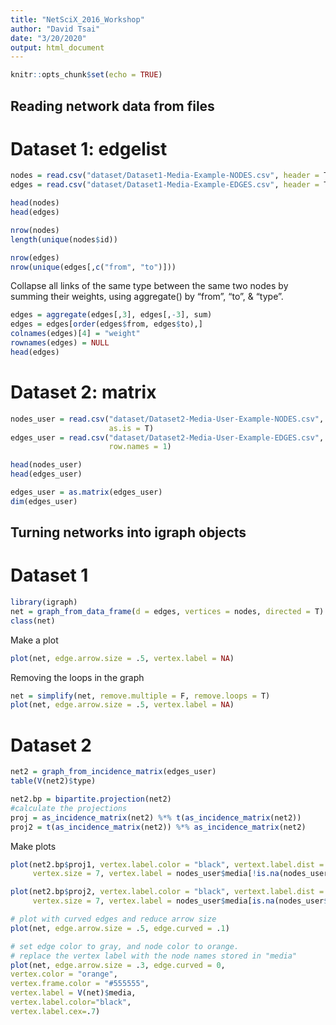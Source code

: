 ```yaml
---
title: "NetSciX_2016_Workshop"
author: "David Tsai"
date: "3/20/2020"
output: html_document
---
```


```r
knitr::opts_chunk$set(echo = TRUE)
```

## Reading network data from files
# Dataset 1: edgelist
```r
nodes = read.csv("dataset/Dataset1-Media-Example-NODES.csv", header = T, as.is = T)
edges = read.csv("dataset/Dataset1-Media-Example-EDGES.csv", header = T, as.is = T)

head(nodes)
head(edges)

nrow(nodes)
length(unique(nodes$id))

nrow(edges)
nrow(unique(edges[,c("from", "to")]))
```


Collapse all links of the same type between the same two nodes by summing their weights, using aggregate() by “from”, “to”, & “type”. 
```r
edges = aggregate(edges[,3], edges[,-3], sum)
edges = edges[order(edges$from, edges$to),]
colnames(edges)[4] = "weight"
rownames(edges) = NULL
head(edges)
```


# Dataset 2: matrix
```r
nodes_user = read.csv("dataset/Dataset2-Media-User-Example-NODES.csv", header = T, 
                      as.is = T)
edges_user = read.csv("dataset/Dataset2-Media-User-Example-EDGES.csv", header = T, 
                      row.names = 1)

head(nodes_user)
head(edges_user)
```

```r
edges_user = as.matrix(edges_user)
dim(edges_user)
```


## Turning networks into igraph objects
# Dataset 1
```r
library(igraph)
net = graph_from_data_frame(d = edges, vertices = nodes, directed = T)
class(net)
```

Make a plot
```r
plot(net, edge.arrow.size = .5, vertex.label = NA)
```

Removing the loops in the graph
```r
net = simplify(net, remove.multiple = F, remove.loops = T)
plot(net, edge.arrow.size = .5, vertex.label = NA)
```

# Dataset 2
```r
net2 = graph_from_incidence_matrix(edges_user)
table(V(net2)$type)

net2.bp = bipartite.projection(net2)
#calculate the projections
proj = as_incidence_matrix(net2) %*% t(as_incidence_matrix(net2))
proj2 = t(as_incidence_matrix(net2)) %*% as_incidence_matrix(net2)
```

Make plots
```r
plot(net2.bp$proj1, vertex.label.color = "black", vertext.label.dist = 1,
     vertex.size = 7, vertex.label = nodes_user$media[!is.na(nodes_user$media.type)])

plot(net2.bp$proj2, vertex.label.color = "black", vertext.label.dist = 1,
     vertex.size = 7, vertex.label = nodes_user$media[is.na(nodes_user$media.type)])
```

```r
# plot with curved edges and reduce arrow size
plot(net, edge.arrow.size = .5, edge.curved = .1)
```

```r
# set edge color to gray, and node color to orange.
# replace the vertex label with the node names stored in "media"
plot(net, edge.arrow.size = .3, edge.curved = 0,
vertex.color = "orange", 
vertex.frame.color = "#555555", 
vertex.label = V(net)$media, 
vertex.label.color="black", 
vertex.label.cex=.7)
```

